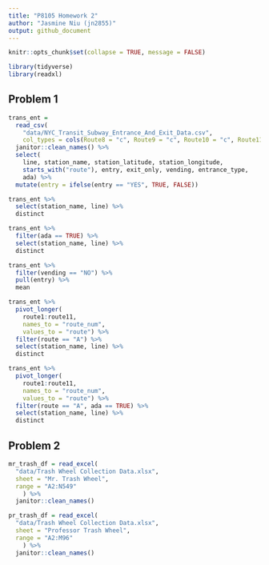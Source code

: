 ```yaml
---
title: "P8105 Homework 2"
author: "Jasmine Niu (jn2855)"
output: github_document
---
```


```r
knitr::opts_chunk$set(collapse = TRUE, message = FALSE)
```


```r
library(tidyverse)
library(readxl)
```


## Problem 1

```r
trans_ent = 
  read_csv(
    "data/NYC_Transit_Subway_Entrance_And_Exit_Data.csv",
    col_types = cols(Route8 = "c", Route9 = "c", Route10 = "c", Route11 = "c")) %>% 
  janitor::clean_names() %>% 
  select(
    line, station_name, station_latitude, station_longitude, 
    starts_with("route"), entry, exit_only, vending, entrance_type, 
    ada) %>% 
  mutate(entry = ifelse(entry == "YES", TRUE, FALSE))
```

```r
trans_ent %>% 
  select(station_name, line) %>% 
  distinct
```

```r
trans_ent %>% 
  filter(ada == TRUE) %>% 
  select(station_name, line) %>% 
  distinct
```

```r
trans_ent %>% 
  filter(vending == "NO") %>% 
  pull(entry) %>% 
  mean
```

```r
trans_ent %>% 
  pivot_longer(
    route1:route11,
    names_to = "route_num",
    values_to = "route") %>% 
  filter(route == "A") %>% 
  select(station_name, line) %>% 
  distinct

trans_ent %>% 
  pivot_longer(
    route1:route11,
    names_to = "route_num",
    values_to = "route") %>% 
  filter(route == "A", ada == TRUE) %>% 
  select(station_name, line) %>% 
  distinct
```


## Problem 2

```r
mr_trash_df = read_excel(
  "data/Trash Wheel Collection Data.xlsx",
  sheet = "Mr. Trash Wheel",
  range = "A2:N549"
    ) %>% 
  janitor::clean_names()
```

```r
pr_trash_df = read_excel(
  "data/Trash Wheel Collection Data.xlsx",
  sheet = "Professor Trash Wheel",
  range = "A2:M96"
    ) %>% 
  janitor::clean_names()
```


